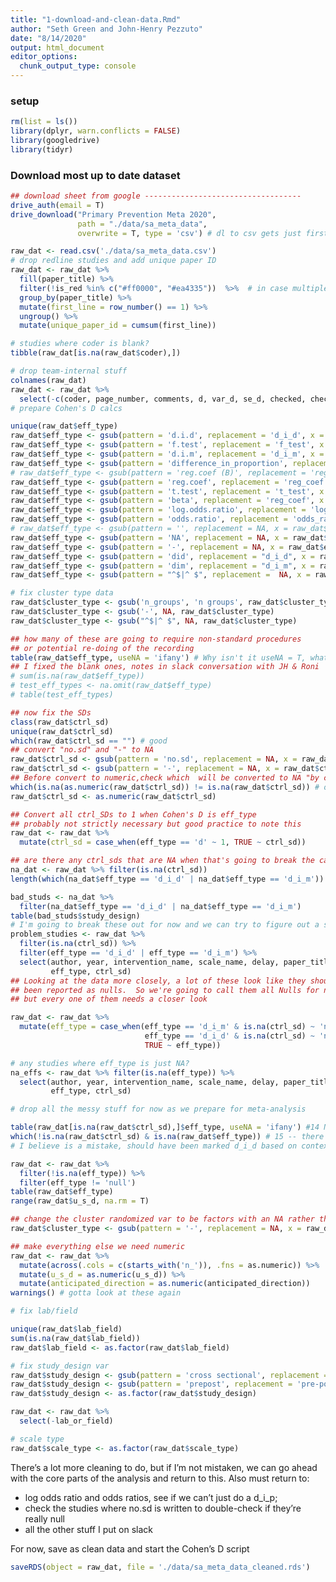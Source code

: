 ```yaml
---
title: "1-download-and-clean-data.Rmd"
author: "Seth Green and John-Henry Pezzuto"
date: "8/14/2020"
output: html_document
editor_options: 
  chunk_output_type: console
---
```


### setup
```r
rm(list = ls())
library(dplyr, warn.conflicts = FALSE)
library(googledrive)
library(tidyr)
```

### Download most up to date dataset
```r
## download sheet from google -----------------------------------
drive_auth(email = T)
drive_download("Primary Prevention Meta 2020", 
               path = "./data/sa_meta_data",
               overwrite = T, type = 'csv') # dl to csv gets just first sheet
```


```r
raw_dat <- read.csv('./data/sa_meta_data.csv')
# drop redline studies and add unique paper ID
raw_dat <- raw_dat %>% 
  fill(paper_title) %>% 
  filter(!is_red %in% c("#ff0000", "#ea4335"))  %>%  # in case multiple red cols 
  group_by(paper_title) %>% 
  mutate(first_line = row_number() == 1) %>% 
  ungroup() %>%
  mutate(unique_paper_id = cumsum(first_line))

# studies where coder is blank?
tibble(raw_dat[is.na(raw_dat$coder),])

# drop team-internal stuff 
colnames(raw_dat)
raw_dat <- raw_dat %>% 
  select(-c(coder, page_number, comments, d, var_d, se_d, checked, checker_comment, is_red, first_line))
# prepare Cohen's D calcs

unique(raw_dat$eff_type)
raw_dat$eff_type <- gsub(pattern = 'd.i.d', replacement = 'd_i_d', x = raw_dat$eff_type)
raw_dat$eff_type <- gsub(pattern = 'f.test', replacement = 'f_test', x = raw_dat$eff_type)
raw_dat$eff_type <- gsub(pattern = 'd.i.m', replacement = 'd_i_m', x = raw_dat$eff_type)
raw_dat$eff_type <- gsub(pattern = 'difference_in_proportion', replacement = 'd_i_p', x = raw_dat$eff_type)
# raw_dat$eff_type <- gsub(pattern = 'reg.coef (B)', replacement = 'reg_coef', x = raw_dat$eff_type)
raw_dat$eff_type <- gsub(pattern = 'reg.coef', replacement = 'reg_coef', x = raw_dat$eff_type)
raw_dat$eff_type <- gsub(pattern = 't.test', replacement = 't_test', x = raw_dat$eff_type)
raw_dat$eff_type <- gsub(pattern = 'beta', replacement = 'reg_coef', x = raw_dat$eff_type)
raw_dat$eff_type <- gsub(pattern = 'log.odds.ratio', replacement = 'log_odds_ratio', x = raw_dat$eff_type)
raw_dat$eff_type <- gsub(pattern = 'odds.ratio', replacement = 'odds_ratio', x = raw_dat$eff_type)
# raw_dat$eff_type <- gsub(pattern = '', replacement = NA, x = raw_dat$eff_type)
raw_dat$eff_type <- gsub(pattern = 'NA', replacement = NA, x = raw_dat$eff_type)
raw_dat$eff_type <- gsub(pattern = '-', replacement = NA, x = raw_dat$eff_type)
raw_dat$eff_type <- gsub(pattern = 'did', replacement = "d_i_d", x = raw_dat$eff_type)
raw_dat$eff_type <- gsub(pattern = 'dim', replacement = "d_i_m", x = raw_dat$eff_type)
raw_dat$eff_type <- gsub(pattern = "^$|^ $", replacement =  NA, x = raw_dat$eff_type)

# fix cluster type data
raw_dat$cluster_type <- gsub('n_groups', 'n groups', raw_dat$cluster_type)
raw_dat$cluster_type <- gsub('-', NA, raw_dat$cluster_type)
raw_dat$cluster_type <- gsub("^$|^ $", NA, raw_dat$cluster_type)

## how many of these are going to require non-standard procedures
## or potential re-doing of the recording
table(raw_dat$eff_type, useNA = 'ifany') # Why isn't it useNA = T, whatevs
## I fixed the blank ones, notes in slack conversation with JH & Roni
# sum(is.na(raw_dat$eff_type))
# test_eff_types <- na.omit(raw_dat$eff_type)
# table(test_eff_types)

## now fix the SDs
class(raw_dat$ctrl_sd)
unique(raw_dat$ctrl_sd)
which(raw_dat$ctrl_sd == "") # good
## convert "no.sd" and "-" to NA
raw_dat$ctrl_sd <- gsub(pattern = 'no.sd', replacement = NA, x = raw_dat$ctrl_sd)
raw_dat$ctrl_sd <- gsub(pattern = '-', replacement = NA, x = raw_dat$ctrl_sd)
## Before convert to numeric,check which  will be converted to NA "by coercion" 
which(is.na(as.numeric(raw_dat$ctrl_sd)) != is.na(raw_dat$ctrl_sd)) # ok none
raw_dat$ctrl_sd <- as.numeric(raw_dat$ctrl_sd)

## Convert all ctrl_SDs to 1 when Cohen's D is eff_type
## probably not strictly necessary but good practice to note this
raw_dat <- raw_dat %>% 
  mutate(ctrl_sd = case_when(eff_type == 'd' ~ 1, TRUE ~ ctrl_sd))

## are there any ctrl_sds that are NA when that's going to break the calculator?
na_dat <- raw_dat %>% filter(is.na(ctrl_sd))
length(which(na_dat$eff_type == 'd_i_d' | na_dat$eff_type == 'd_i_m')) # oh boy

bad_studs <- na_dat %>% 
  filter(na_dat$eff_type == 'd_i_d' | na_dat$eff_type == 'd_i_m')
table(bad_studs$study_design)
# I'm going to break these out for now and we can try to figure out a solution
problem_studies <- raw_dat %>% 
  filter(is.na(ctrl_sd)) %>%
  filter(eff_type == 'd_i_d' | eff_type == 'd_i_m') %>%
  select(author, year, intervention_name, scale_name, delay, paper_title, 
         eff_type, ctrl_sd)
## Looking at the data more closely, a lot of these look like they should have
## been reported as nulls.  So we're going to call them all Nulls for now 
## but every one of them needs a closer look

raw_dat <- raw_dat %>%
  mutate(eff_type = case_when(eff_type == 'd_i_m' & is.na(ctrl_sd) ~ 'null',
                              eff_type == 'd_i_d' & is.na(ctrl_sd) ~ 'null',
                              TRUE ~ eff_type))

# any studies where eff_type is just NA?
na_effs <- raw_dat %>% filter(is.na(eff_type)) %>%
  select(author, year, intervention_name, scale_name, delay, paper_title, 
         eff_type, ctrl_sd)

# drop all the messy stuff for now as we prepare for meta-analysis

table(raw_dat[is.na(raw_dat$ctrl_sd),]$eff_type, useNA = 'ifany') #14 NAs 
which(!is.na(raw_dat$ctrl_sd) & is.na(raw_dat$eff_type)) # 15 -- there's one that
# I believe is a mistake, should have been marked d_i_d based on context

raw_dat <- raw_dat %>% 
  filter(!is.na(eff_type)) %>%
  filter(eff_type != 'null')
table(raw_dat$eff_type)
range(raw_dat$u_s_d, na.rm = T)

## change the cluster randomized var to be factors with an NA rather than a -
raw_dat$cluster_type <- gsub(pattern = '-', replacement = NA, x = raw_dat$cluster_type)

## make everything else we need numeric
raw_dat <- raw_dat %>%
  mutate(across(.cols = c(starts_with('n_')), .fns = as.numeric)) %>%
  mutate(u_s_d = as.numeric(u_s_d)) %>%
  mutate(anticipated_direction = as.numeric(anticipated_direction))
warnings() # gotta look at these again

# fix lab/field

unique(raw_dat$lab_field)
sum(is.na(raw_dat$lab_field))
raw_dat$lab_field <- as.factor(raw_dat$lab_field)

# fix study_design var
raw_dat$study_design <- gsub(pattern = 'cross sectional', replacement = 'cross-sectional',  x = raw_dat$study_design)
raw_dat$study_design <- gsub(pattern = 'prepost', replacement = 'pre-post',  x = raw_dat$study_design)
raw_dat$study_design <- as.factor(raw_dat$study_design)

raw_dat <- raw_dat %>% 
  select(-lab_or_field)

# scale type
raw_dat$scale_type <- as.factor(raw_dat$scale_type)
```


There's a lot more cleaning to do, but if I'm not mistaken, we can go ahead with the core parts of the analysis and return to this.
Also must return to: 

* log odds ratio and odds ratios, see if we can't just do a d_i_p; 
* check the studies where no.sd is written to double-check if they're really null
* all the other stuff I put on slack

For now, save as clean data and start the Cohen's D script
```r

saveRDS(object = raw_dat, file = './data/sa_meta_data_cleaned.rds')
```